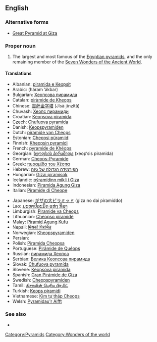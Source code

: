 ==English==

===Alternative forms===
* [[Great Pyramid at Giza]]

===Proper noun===
{{en-proper noun|sg=the [[great|Great]] [[pyramid|Pyramid]] [[of]] [[Giza]]}}

# The largest and most famous of the [[Egyptian pyramid]]s, and the only remaining member of the [[w:Seven Wonders of the Ancient World|Seven Wonders of the Ancient World]].

====Translations====
{{trans-top|the largest and most famous of the Egyptian pyramids}}
*Albanian: [[piramida e Keopsit]]
*Arabic: {{Arab|[[هرم أكبر]]}} (háram ’ákbar) {{m}}
*Bulgarian: [[Хеопсова пирамида]] {{f}}
*Catalan: [[piràmide de Kheops]] {{f}}
*Chinese: [[吉萨金字塔]] (Jísà jīnzìtǎ)
*Chuvash: [[Хеопс пирамиди]]
*Croatian: [[Keopsova piramida]] {{f}}
*Czech: [[Chufuova pyramida]] {{f}}
*Danish: [[Keopspyramiden]]
*Dutch: [[piramide van Cheops]] {{f}}
*Estonian: [[Cheopsi püramiid]]
*Finnish: [[Kheopsin pyramidi]]
*French: [[pyramide de Khéops]] {{f}}
*Georgian: [[ხეოფსის პირამიდა]] (xeop‘sis piramida)
*German: [[Cheops-Pyramide]] {{f}}
*Greek: [[πυραμίδα του Χέοπα]] {{f}}
*Hebrew: [[הפירמידה הגדולה של גיזה]] {{f}}
*Hungarian: [[Gízai piramisok]]
*Icelandic: [[pýramídinn mikli í Giza]]
*Indonesian: [[Piramida Agung Giza]]
*Italian: [[Piramide di Cheope]] {{f}}
{{trans-mid}}
*Japanese: [[ギザの大ピラミッド]] (giza no dai piramiddo)
*Lao: [[ມະຫາປີລະມິດ ແຫ່ງ ກິຊາ]]
*Limburgish: [[Piramide va Cheops]]
*Lithuanian: [[Cheopso piramidė]]
*Malay: [[Piramid Agung Kufu]]
*Nepali: [[मिश्रको पिरामिड]]
*Norwegian: [[Kheopspyramiden]]
*Persian: {{fa-Arab|[[هرم بزرگ جیزه]]}}
*Polish: [[Piramida Cheopsa]] {{f}}
*Portuguese: [[Pirâmide de Quéops]] {{f}}
*Russian: [[пирамида Хеопса]] {{f}}
*Serbian: [[Велика Кеопсова пирамида]] {{f}}
*Slovak: [[Chufuova pyramída]] {{f}}
*Slovene: [[Keopsova piramida]] {{f}}
*Spanish: [[Gran Pirámide de Giza]] {{f}}
*Swedish: [[Cheopspyramiden]]
*Tamil: [[கிசாவின் பெரிய பிரமிட்]]
*Turkish: [[Keops piramidi]]
*Vietnamese: [[Kim tự tháp Cheops]]
*Welsh: [[Pyramidau'r Aifft]]
{{trans-bottom}}

===See also===
*{{projectlink|pedia}}

[[Category:Pyramids]]
[[Category:Wonders of the world]]